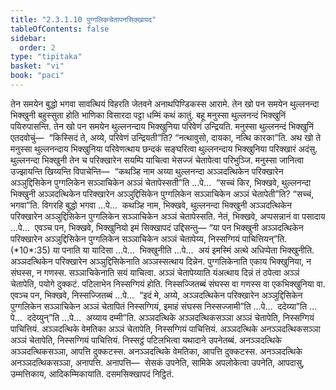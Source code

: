 ```yaml
---
title: "2.3.1.10 पुग्गलिकचेतापनसिक्खापद"
tableOfContents: false
sidebar:
  order: 2
type: "tipitaka"
basket: "vi"
book: "paci"
---
```



<DynamicBreadcrumb />

<Division number="778" book="paci">

<Paragraph number="2529" book="paci">
तेन समयेन बुद्धो भगवा सावत्थियं विहरति जेतवने अनाथपिण्डिकस्स आरामे. तेन खो पन समयेन थुल्लनन्दा भिक्खुनी बहुस्सुता होति भाणिका विसारदा पट्टा धम्मिं कथं कातुं. बहू मनुस्सा थुल्लनन्दं भिक्खुनिं पयिरुपासन्ति. तेन खो पन समयेन थुल्लनन्दाय भिक्खुनिया परिवेणं उन्द्रियति. मनुस्सा थुल्लनन्दं भिक्खुनिं एतदवोचुं—  “किस्सिदं ते, अय्ये, परिवेणं उन्द्रियती”ति? “नत्थावुसो, दायका, नत्थि कारका”ति. अथ खो ते मनुस्सा थुल्लनन्दाय भिक्खुनिया परिवेणत्थाय छन्दकं सङ्घरित्वा थुल्लनन्दाय भिक्खुनिया परिक्खारं अदंसु. थुल्लनन्दा भिक्खुनी तेन च परिक्खारेन सयम्पि याचित्वा भेसज्जं चेतापेत्वा परिभुञ्जि.
</Paragraph>

<Paragraph number="2530" book="paci">
मनुस्सा जानित्वा उज्झायन्ति खिय्यन्ति विपाचेन्ति—  “कथञ्हि नाम अय्या थुल्लनन्दा अञ्ञदत्थिकेन परिक्खारेन अञ्ञुद्दिसिकेन पुग्गलिकेन सञ्ञाचिकेन अञ्ञं चेतापेस्सती”ति …पे…  “सच्चं किर, भिक्खवे, थुल्लनन्दा भिक्खुनी अञ्ञदत्थिकेन परिक्खारेन अञ्ञुद्दिसिकेन पुग्गलिकेन सञ्ञाचिकेन अञ्ञं चेतापेती”ति? “सच्चं, भगवा”ति. विगरहि बुद्धो भगवा …पे…  कथञ्हि नाम, भिक्खवे, थुल्लनन्दा भिक्खुनी अञ्ञदत्थिकेन परिक्खारेन अञ्ञुद्दिसिकेन पुग्गलिकेन सञ्ञाचिकेन अञ्ञं चेतापेस्सति. नेतं, भिक्खवे, अप्पसन्नानं वा पसादाय …पे…  एवञ्च पन, भिक्खवे, भिक्खुनियो इमं सिक्खापदं उद्दिसन्तु—
</Paragraph>

</Division>
<Division number="779" book="paci">

<Paragraph number="2531" book="paci">
<Emphasis>“या पन भिक्खुनी अञ्ञदत्थिकेन परिक्खारेन अञ्ञुद्दिसिकेन पुग्गलिकेन सञ्ञाचिकेन अञ्ञं चेतापेय्य, निस्सग्गियं पाचित्तियन्”</Emphasis>ति. (*10*:<Emphasis>35</Emphasis>)
</Paragraph>

</Division>
<Division number="780" book="paci">

<Paragraph number="2532" book="paci">
<Emphasis>या पना</Emphasis>ति या यादिसा …पे…  भिक्खुनीति …पे…  अयं इमस्मिं अत्थे अधिप्पेता भिक्खुनीति.
</Paragraph>

<Paragraph number="2533" book="paci">
<Emphasis>अञ्ञदत्थिकेन परिक्खारेन अञ्ञुद्दिसिकेना</Emphasis>ति अञ्ञस्सत्थाय दिन्नेन.
</Paragraph>

<Paragraph number="2534" book="paci">
<Emphasis>पुग्गलिकेना</Emphasis>ति एकाय भिक्खुनिया, न संघस्स, न गणस्स.
</Paragraph>

<Paragraph number="2535" book="paci">
<Emphasis>सञ्ञाचिकेना</Emphasis>ति सयं याचित्वा.
</Paragraph>

<Paragraph number="2536" book="paci">
<Emphasis>अञ्ञं चेतापेय्या</Emphasis>ति यंअत्थाय दिन्नं तं ठपेत्वा अञ्ञं चेतापेति, पयोगे दुक्कटं. पटिलाभेन निस्सग्गियं होति. निस्सज्जितब्बं संघस्स वा गणस्स वा एकभिक्खुनिया वा. एवञ्च पन, भिक्खवे, निस्सज्जितब्बं …पे…  “इदं मे, अय्ये, अञ्ञदत्थिकेन परिक्खारेन अञ्ञुद्दिसिकेन पुग्गलिकेन सञ्ञाचिकेन अञ्ञं चेतापितं निस्सग्गियं, इमाहं संघस्स निस्सज्जामी”ति …पे…  ददेय्या”ति …पे…  ददेय्युन्”ति …पे…  अय्याय दम्मी”ति.
</Paragraph>

</Division>
<Division number="781" book="paci">

<Paragraph number="2537" book="paci">
अञ्ञदत्थिके अञ्ञदत्थिकसञ्ञा अञ्ञं चेतापेति, निस्सग्गियं पाचित्तियं. अञ्ञदत्थिके वेमतिका अञ्ञं चेतापेति, निस्सग्गियं पाचित्तियं. अञ्ञदत्थिके अनञ्ञदत्थिकसञ्ञा अञ्ञं चेतापेति, निस्सग्गियं पाचित्तियं. निस्सट्ठं पटिलभित्वा यथादाने उपनेतब्बं.
</Paragraph>

<Paragraph number="2538" book="paci">
अनञ्ञदत्थिके अञ्ञदत्थिकसञ्ञा, आपत्ति दुक्कटस्स. अनञ्ञदत्थिके वेमतिका, आपत्ति दुक्कटस्स. अनञ्ञदत्थिके अनञ्ञदत्थिकसञ्ञा, अनापत्ति.
</Paragraph>

</Division>
<Division number="782" book="paci">

<Paragraph number="2539" book="paci">
अनापत्ति—  सेसकं उपनेति, सामिके अपलोकेत्वा उपनेति, आपदासु, उम्मत्तिकाय, आदिकम्मिकायाति.

</Paragraph>
</Division>

<Paragraph number="2540" type="center" book="paci">
दसमसिक्खापदं निट्ठितं.
</Paragraph>
